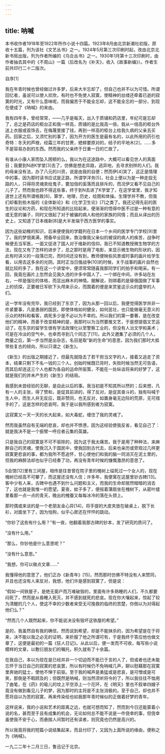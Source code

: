 ```yaml
---
---
---
```

title: 呐喊
---




本书收作者1918年至1922年所作小说十四篇。1923年8月由北京新潮社初版，原收十五篇，列为该社《文艺丛书》之一。1924年5月第三次印刷时起，改由北京北新书局出版，列为作者所编的《乌合丛书》之一。1930年1月第十三次印刷时，由作者抽去其中的《不周山》一篇（后改名为《补天》，收入《故事新编》）。作者生前共印行二十二版次。





自序[1]


我在年青时候也曾经做过许多梦，后来大半忘却了，但自己也并不以为可惜。所谓回忆者，虽说可以使人欢欣，有时也不免使人寂寞，使精神的丝缕还牵着已逝的寂寞的时光，又有什么意味呢，而我偏苦于不能全忘却，这不能全忘的一部分，到现在便成了《呐喊》的来由。

我有四年多，曾经常常，——几乎是每天，出入于质铺和药店里，年纪可是忘却了，总之是药店的柜台正和我一样高，质铺的是比我高一倍，我从一倍高的柜台外送上衣服或首饰去，在侮蔑里接了钱，再到一样高的柜台上给我久病的父亲去买药。回家之后，又须忙别的事了，因为开方的医生是最有名的，以此所用的药引也奇特：冬天的芦根，经霜三年的甘蔗，蟋蟀要原对的，结子的平地木[2]，……多不是容易办到的东西。然而我的父亲终于日重一日的亡故了。

有谁从小康人家而坠入困顿的么，我以为在这途路中，大概可以看见世人的真面目；我要到N进K学堂[3]去了，仿佛是想走异路，逃异地，去寻求别样的人们。我的母亲没有法，办了八元的川资，说是由我的自便；然而伊[4]哭了，这正是情理中的事，因为那时读书应试是正路，所谓学洋务[5]，社会上便以为是一种走投无路的人，只得将灵魂卖给鬼子，要加倍的奚落而且排斥的，而况伊又看不见自己的儿子了。然而我也顾不得这些事，终于到N去进了K学堂了，在这学堂里，我才知道世上还有所谓格致[6]，算学，地理，历史，绘图和体操。生理学并不教，但我们却看到些木版的《全体新论》和《化学卫生论》[7]之类了。我还记得先前的医生的议论和方药，和现在所知道的比较起来，便渐渐的悟得中医不过是一种有意的或无意的骗子，同时又很起了对于被骗的病人和他的家族的同情；而且从译出的历史上，又知道了日本维新[8]是大半发端于西方医学的事实。

因为这些幼稚的知识，后来便使我的学籍列在日本一个乡间的医学专门学校[9]里了。我的梦很美满，预备卒业回来，救治像我父亲似的被误的病人的疾苦，战争时候便去当军医，一面又促进了国人对于维新的信仰。我已不知道教授微生物学的方法，现在又有了怎样的进步了，总之那时是用了电影，来显示微生物的形状的，因此有时讲义的一段落已完，而时间还没有到，教师便映些风景或时事的画片给学生看，以用去这多余的光阴。其时正当日俄战争[10]的时候，关于战事的画片自然也就比较的多了，我在这一个讲堂中，便须常常随喜我那同学们的拍手和喝采。有一回，我竟在画片上忽然会见我久违的许多中国人了，一个绑在中间，许多站在左右，一样是强壮的体格，而显出麻木的神情。据解说，则绑着的是替俄国做了军事上的侦探，正要被日军砍下头颅来示众，而围着的便是来赏鉴这示众的盛举的人们。

这一学年没有完毕，我已经到了东京了，因为从那一回以后，我便觉得医学并非一件紧要事，凡是愚弱的国民，即使体格如何健全，如何茁壮，也只能做毫无意义的示众的材料和看客，病死多少是不必以为不幸的。所以我们的第一要著，是在改变他们的精神，而善于改变精神的是，我那时以为当然要推文艺，于是想提倡文艺运动了。在东京的留学生很有学法政理化以至警察工业的，但没有人治文学和美术；可是在冷淡的空气中，也幸而寻到几个同志了[11]，此外又邀集了必须的几个人，商量之后，第一步当然是出杂志，名目是取“新的生命”的意思，因为我们那时大抵带些复古的倾向，所以只谓之《新生》。

《新生》的出版之期接近了，但最先就隐去了若干担当文字的人，接着又逃走了资本，结果只剩下不名一钱的三个人。创始时候既已背时，失败时候当然无可告语，而其后却连这三个人也都为各自的运命所驱策，不能在一处纵谈将来的好梦了，这就是我们的并未产生的《新生》的结局。

我感到未尝经验的无聊，是自此以后的事。我当初是不知其所以然的；后来想，凡有一人的主张，得了赞和，是促其前进的，得了反对，是促其奋斗的，独有叫喊于生人中，而生人并无反应，既非赞同，也无反对，如置身毫无边际的荒原，无可措手的了，这是怎样的悲哀呵，我于是以我所感到者为寂寞。

这寂寞又一天一天的长大起来，如大毒蛇，缠住了我的灵魂了。

然而我虽然自有无端的悲哀，却也并不愤懑，因为这经验使我反省，看见自己了：就是我决不是一个振臂一呼应者云集的英雄。

只是我自己的寂寞是不可不驱除的，因为这于我太痛苦。我于是用了种种法，来麻醉自己的灵魂，使我沉入于国民中，使我回到古代去，后来也亲历或旁观过几样更寂寞更悲哀的事，都为我所不愿追怀，甘心使他们和我的脑一同消灭在泥土里的，但我的麻醉法却也似乎已经奏了功，再没有青年时候的慷慨激昂的意思了。





S会馆[12]里有三间屋，相传是往昔曾在院子里的槐树上缢死过一个女人的，现在槐树已经高不可攀了，而这屋还没有人住；许多年，我便寓在这屋里钞古碑[13]。客中少有人来，古碑中也遇不到什么问题和主义，而我的生命却居然暗暗的消去了，这也就是我惟一的愿望。夏夜，蚊子多了，便摇着蒲扇坐在槐树下，从密叶缝里看那一点一点的青天，晚出的槐蚕又每每冰冷的落在头颈上。

那时偶或来谈的是一个老朋友金心异[14]，将手提的大皮夹放在破桌上，脱下长衫，对面坐下了，因为怕狗，似乎心房还在怦怦的跳动。

“你钞了这些有什么用？”有一夜，他翻着我那古碑的钞本，发了研究的质问了。

“没有什么用。”

“那么，你钞他是什么意思呢？”

“没有什么意思。”

“我想，你可以做点文章……”

我懂得他的意思了，他们正办《新青年》[15]，然而那时仿佛不特没有人来赞同，并且也还没有人来反对，我想，他们许是感到寂寞了，但是说：

“假如一间铁屋子，是绝无窗户而万难破毁的，里面有许多熟睡的人们，不久都要闷死了，然而是从昏睡入死灭，并不感到就死的悲哀。现在你大嚷起来，惊起了较为清醒的几个人，使这不幸的少数者来受无可挽救的临终的苦楚，你倒以为对得起他们么？”

“然而几个人既然起来，你不能说决没有毁坏这铁屋的希望。”

是的，我虽然自有我的确信，然而说到希望，却是不能抹杀的，因为希望是在于将来，决不能以我之必无的证明，来折服了他之所谓可有，于是我终于答应他也做文章了，这便是最初的一篇《狂人日记》。从此以后，便一发而不可收，每写些小说模样的文章，以敷衍朋友们的嘱托，积久就有了十余篇。

在我自己，本以为现在是已经并非一个切迫而不能已于言的人了，但或者也还未能忘怀于当日自己的寂寞的悲哀罢，所以有时候仍不免呐喊几声，聊以慰藉那在寂寞里奔驰的猛士，使他不惮于前驱。至于我的喊声是勇猛或是悲哀，是可憎或是可笑，那倒是不暇顾及的；但既然是呐喊，则当然须听将令的了，所以我往往不恤用了曲笔，在《药》的瑜儿的坟上平空添上一个花环，在《明天》里也不叙单四嫂子竟没有做到看见儿子的梦，因为那时的主将是不主张消极的。至于自己，却也并不愿将自以为苦的寂寞，再来传染给也如我那年青时候似的正做着好梦的青年。

这样说来，我的小说和艺术的距离之远，也就可想而知了，然而到今日还能蒙着小说的名，甚而至于且有成集的机会，无论如何总不能不说是一件侥幸的事，但侥幸虽使我不安于心，而悬揣人间暂时还有读者，则究竟也仍然是高兴的。

所以我竟将我的短篇小说结集起来，而且付印了，又因为上面所说的缘由，便称之为《呐喊》。

一九二二年十二月三日，鲁迅记于北京。